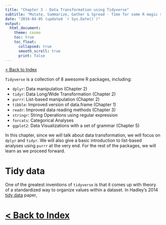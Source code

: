 ```yaml
---
title: "Chapter 3 - Data Transformation using Tidyverse"
subtitle: "Mutate, Summarize, Gather & Spread - Time for some R magic spells"
date: "2019-04-05 (updated `r Sys.Date()`)"
output: 
  html_document:
    theme: cosmo
    toc: true
    toc_float:
      collapsed: true
      smooth_scroll: true
      print: false
---
```


[< Back to Index](/)

`Tidyverse` is a collection of 8 awesome R packages, including:

- `dplyr`: Data manipulation (Chapter 2)
- `tidyr`: Data Long/Wide Transformation (Chapter 2)
- `purrr`: List-based manipulation (Chapter 2)
- `tibble`: Improved version of data.frame (Chapter 1)
- `readr`: Improved data reading methods (Chapter 3)
- `stringr`: String Operations using regular expression
- `forcats`: Categorical Analyses
- `ggplot2`: Data Visualizations with a set of grammar (Chapter 5)

In this chapter, since we will talk about data transformation, we will focus on `dplyr` and `tidyr`. We will also give a basic introduction to list-based analyses using `purrr` at the very end. For the rest of the packages, we will learn as we proceed forward. 

# Tidy data
One of the greatest inventions of `tidyverse` is that it comes up with theory of a standardized way to organize values within a dataset. In Hadley's 2014 [tidy data](https://www.jstatsoft.org/article/view/v059i10/v59i10.pdf) paper, 


# [< Back to Index](/)
